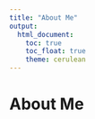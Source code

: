 ```yaml
---
title: "About Me"
output: 
  html_document:
    toc: true
    toc_float: true
    theme: cerulean
---
```


# About Me
